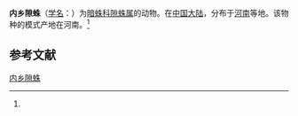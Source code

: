 {{Speciesbox
| name = 内乡隙蛛
| status = 
| status_system = 
| image = 
| genus = Coelotes
| species = neixiangensis
| authority = (Hu et al, 1991)<ref name='id14099'>{{cite web| url =http://www.bioinfo.cn/db05/BjdwSpecies.php?action=view&id=14099| title =内乡隙蛛| work =《中国动物物种编目数据库》| publisher =中国科学院微生物研究所| author =中国科学院动物研究所| accessdate =2009-04-28| deadurl =yes| archiveurl =https://web.archive.org/web/20160305001438/http://www.bioinfo.cn/db05/BjdwSpecies.php?action=view&id=14099| archivedate =2016-03-05}}</ref>
}}

'''内乡隙蛛'''（[[学名|学名]]：{{lang|la|''Coelotes neixiangensis''}}）为[[暗蛛科|暗蛛科]][[隙蛛属|隙蛛属]]的动物。在[[中国大陆|中国大陆]]，分布于[[河南|河南]]等地。该物种的模式产地在河南。<ref name='id14099'/>

== 参考文献 ==
{{reflist}}

{{Wikispecies|Coelotes neixiangensis}}

[[Category:隙蛛属|内乡隙蛛]]


{{蜘蛛小作品}}